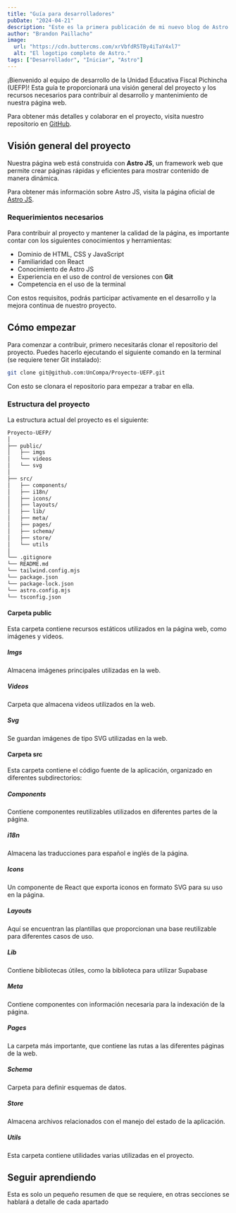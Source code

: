```yaml
---
title: "Guía para desarrolladores"
pubDate: "2024-04-21"
description: "Este es la primera publicación de mi nuevo blog de Astro."
author: "Brandon Paillacho"
image:
  url: "https://cdn.buttercms.com/xrVbfdR5TBy4iTaY4xl7"
  alt: "El logotipo completo de Astro."
tags: ["Desarrollador", "Iniciar", "Astro"]
---
```



¡Bienvenido al equipo de desarrollo de la Unidad Educativa Fiscal Pichincha (UEFP)! Esta guía te proporcionará una visión general del proyecto y los recursos necesarios para contribuir al desarrollo y mantenimiento de nuestra página web.

Para obtener más detalles y colaborar en el proyecto, visita nuestro repositorio en [GitHub](https://github.com/UnCompa/Proyecto-UEFP).

## Visión general del proyecto

Nuestra página web está construida con **Astro JS**, un framework web que permite crear páginas rápidas y eficientes para mostrar contenido de manera dinámica.

Para obtener más información sobre Astro JS, visita la página oficial de [Astro JS](https://astro.build/).

### Requerimientos necesarios

Para contribuir al proyecto y mantener la calidad de la página, es importante contar con los siguientes conocimientos y herramientas:

- Dominio de HTML, CSS y JavaScript
- Familiaridad con React
- Conocimiento de Astro JS
- Experiencia en el uso de control de versiones con **Git**
- Competencia en el uso de la terminal

Con estos requisitos, podrás participar activamente en el desarrollo y la mejora continua de nuestro proyecto.

## Cómo empezar

Para comenzar a contribuir, primero necesitarás clonar el repositorio del proyecto. Puedes hacerlo ejecutando el siguiente comando en la terminal (se requiere tener Git instalado):

```bash
git clone git@github.com:UnCompa/Proyecto-UEFP.git
```

Con esto se clonara el repositorio para empezar a trabar en ella.

### Estructura del proyecto

La estructura actual del proyecto es el siguiente:

```txt
Proyecto-UEFP/
│
├── public/
│   ├── imgs
│   └── videos
│   └── svg
│
├── src/
│   ├── components/
│   ├── i18n/
│   ├── icons/
│   ├── layouts/
│   ├── lib/
│   ├── meta/
│   ├── pages/
│   ├── schema/
│   ├── store/
│   └── utils
│
└── .gitignore
└── README.md
└── tailwind.config.mjs
└── package.json
└── package-lock.json
└── astro.config.mjs
└── tsconfig.json
```

#### Carpeta public

Esta carpeta contiene recursos estáticos utilizados en la página web, como imágenes y videos.

##### Imgs

Almacena imágenes principales utilizadas en la web.

##### Videos

Carpeta que almacena videos utilizados en la web.

##### Svg

Se guardan imágenes de tipo SVG utilizadas en la web.

#### Carpeta src

Esta carpeta contiene el código fuente de la aplicación, organizado en diferentes subdirectorios:

##### Components

Contiene componentes reutilizables utilizados en diferentes partes de la página.

##### i18n

Almacena las traducciones para español e inglés de la página.

##### Icons

Un componente de React que exporta iconos en formato SVG para su uso en la página.

##### Layouts

Aquí se encuentran las plantillas que proporcionan una base reutilizable para diferentes casos de uso.

##### Lib

Contiene bibliotecas útiles, como la biblioteca para utilizar Supabase

##### Meta

Contiene componentes con información necesaria para la indexación de la página.

##### Pages

La carpeta más importante, que contiene las rutas a las diferentes páginas de la web.

##### Schema

Carpeta para definir esquemas de datos.

##### Store

Almacena archivos relacionados con el manejo del estado de la aplicación.

##### Utils

Esta carpeta contiene utilidades varias utilizadas en el proyecto.

## Seguir aprendiendo

Esta es solo un pequeño resumen de que se requiere, en otras secciones se hablará a detalle de cada apartado

<LinksContainer>
  <LinkCard 
  invert
  text="Regresa al inicio"
  destiny=""
  content=""
  />
  <LinkCard 
  text="Aprende sobre las tecnolgias requeridas"
  destiny="las-tecnologias"
  content="dev"
  />
</LinksContainer>
